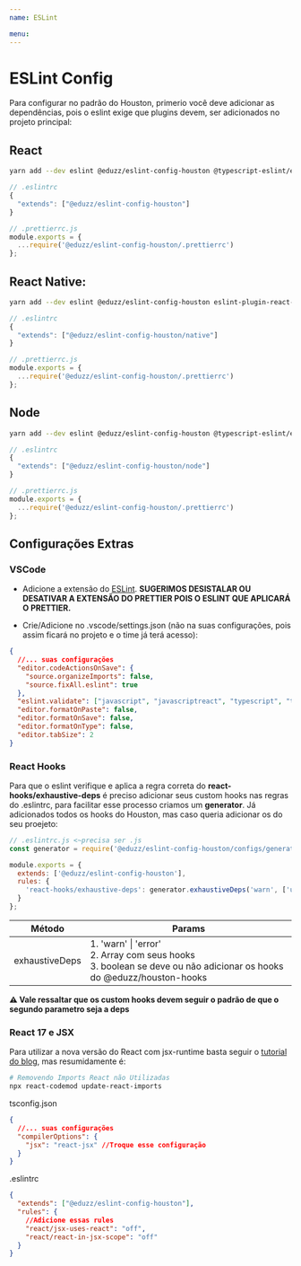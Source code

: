 ```yaml
---
name: ESLint

menu:
---
```


# ESLint Config

Para configurar no padrão do Houston, primerio você deve adicionar as dependências, pois o eslint exige que plugins devem,
ser adicionados no projeto principal:

## React

```sh
yarn add --dev eslint @eduzz/eslint-config-houston @typescript-eslint/eslint-plugin @typescript-eslint/parser eslint-config-prettier eslint-plugin-eslint-plugin eslint-plugin-import eslint-plugin-prettier eslint-plugin-react eslint-plugin-react-hooks eslint-plugin-unused-imports eslint-plugin-sonarjs prettier
```

```js
// .eslintrc
{
  "extends": ["@eduzz/eslint-config-houston"]
}

// .prettierrc.js
module.exports = {
  ...require('@eduzz/eslint-config-houston/.prettierrc')
};
```

## React Native:

```sh
yarn add --dev eslint @eduzz/eslint-config-houston eslint-plugin-react-native @typescript-eslint/eslint-plugin @typescript-eslint/parser eslint-config-prettier eslint-plugin-eslint-plugin eslint-plugin-import eslint-plugin-prettier eslint-plugin-react eslint-plugin-react-hooks eslint-plugin-unused-imports eslint-plugin-sonarjs prettier
```

```js
// .eslintrc
{
  "extends": ["@eduzz/eslint-config-houston/native"]
}

// .prettierrc.js
module.exports = {
  ...require('@eduzz/eslint-config-houston/.prettierrc')
};
```

## Node

```sh
yarn add --dev eslint @eduzz/eslint-config-houston @typescript-eslint/eslint-plugin @typescript-eslint/parser eslint-config-prettier eslint-plugin-eslint-plugin eslint-plugin-import eslint-plugin-prettier eslint-plugin-unused-imports eslint-plugin-sonarjs prettier
```

```js
// .eslintrc
{
  "extends": ["@eduzz/eslint-config-houston/node"]
}

// .prettierrc.js
module.exports = {
  ...require('@eduzz/eslint-config-houston/.prettierrc')
};
```

## Configurações Extras

### VSCode

- Adicione a extensão do [ESLint](https://marketplace.visualstudio.com/items?itemName=dbaeumer.vscode-eslint).
  **SUGERIMOS DESISTALAR OU DESATIVAR A EXTENSÃO DO PRETTIER POIS O ESLINT QUE APLICARÁ O PRETTIER.**

- Crie/Adicione no .vscode/settings.json (não na suas configurações, pois assim ficará no projeto e o time já terá acesso):

```json
{
  //... suas configurações
  "editor.codeActionsOnSave": {
    "source.organizeImports": false,
    "source.fixAll.eslint": true
  },
  "eslint.validate": ["javascript", "javascriptreact", "typescript", "typescriptreact"],
  "editor.formatOnPaste": false,
  "editor.formatOnSave": false,
  "editor.formatOnType": false,
  "editor.tabSize": 2
}
```

### React Hooks

Para que o eslint verifique e aplica a regra correta do **react-hooks/exhaustive-deps** é preciso adicionar seus custom hooks
nas regras do .eslintrc, para facilitar esse processo criamos um **generator**. Já adicionados todos os hooks do Houston,
mas caso queria adicionar os do seu proejeto:

```js
// .eslintrc.js <~precisa ser .js
const generator = require('@eduzz/eslint-config-houston/configs/generator');

module.exports = {
  extends: ['@eduzz/eslint-config-houston'],
  rules: {
    'react-hooks/exhaustive-deps': generator.exhaustiveDeps('warn', ['useMyCustomHook'], true)
  }
};
```

| Método         | Params                                                                                                                       |
| -------------- | ---------------------------------------------------------------------------------------------------------------------------- |
| exhaustiveDeps | 1. 'warn' \| 'error'<br />2. Array com seus hooks <br />3. boolean se deve ou não adicionar os hooks do @eduzz/houston-hooks |

**⚠️ Vale ressaltar que os custom hooks devem seguir o padrão de que o segundo parametro seja a deps**

### React 17 e JSX

Para utilizar a nova versão do React com jsx-runtime basta seguir o [tutorial do blog](https://pt-br.reactjs.org/blog/2020/09/22/introducing-the-new-jsx-transform.html),
mas resumidamente é:

```bash
# Removendo Imports React não Utilizadas
npx react-codemod update-react-imports
```

tsconfig.json

```json
{
  //... suas configurações
  "compilerOptions": {
    "jsx": "react-jsx" //Troque esse configuração
  }
}
```

.eslintrc

```json
{
  "extends": ["@eduzz/eslint-config-houston"],
  "rules": {
    //Adicione essas rules
    "react/jsx-uses-react": "off",
    "react/react-in-jsx-scope": "off"
  }
}
```
